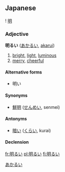 ==Japanese==
{{ja-kanjitab-top}}
! [[明]]
{{ja-kanjitab-bottom}}
===Adjective===
'''明るい''' ([[あかるい]], [[akarui]])
# [[bright]], [[light]], [[luminous]]
# [[merry]], [[cheerful]]

====Alternative forms====
*明い

====Synonyms====
*[[鮮明]] ([[せんめい]], senmei)

====Antonyms====
*[[暗い]] ([[くらい]], kurai)

====Declension====
{{ja-i|明る|あかる|akaru}}

[[Category:い-Adjectives|あかるい]]

[[fr:明るい]]
[[pl:明るい]]
[[fi:明るい]]